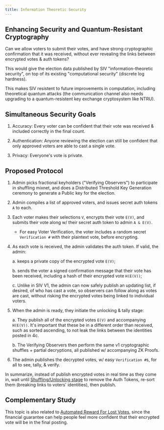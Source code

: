 ```yaml
---
title: Information Theoretic Security
---
```


## Enhancing Security and Quantum-Resistant Cryptography

Can we allow voters to submit their votes, and have strong cryptographic confirmation that it was received, without ever revealing the links between encrypted votes & auth tokens?

This would give the election data published by SIV "information-theoretic security", on top of its existing "computational security" (discrete log hardness).

This makes SIV resistent to future improvements in computation, including theoretical quantum attacks (the communication channel also needs upgrading to a quantum-resistent key exchange cryptosystem like NTRU).

## Simultaneous Security Goals

1. Accuracy: Every voter can be confident that their vote was received & included correctly in the final count.

2. Authentication: Anyone reviewing the election can still be confident that only approved voters are able to cast a single vote.

3. Privacy: Everyone's vote is private.

## Proposed Protocol

1. Admin picks fractional keyholders ("Verifying Observers") to participate in shuffling mixnet, and does a Distributed Threshold Key Generation ceremony to generate a Public key for the election.

2. Admin compiles a list of approved voters, and issues secret auth tokens `A` to each.

3. Each voter makes their selections `V`, encrypts their vote `E(V)`, and submits their vote along w/ their secret auth token to admin `A & E(V)`.

   - For easy Voter Verification, the voter includes a random secret `Verification #` with their plaintext vote, before encrypting.

4. As each vote is received, the admin validates the auth token. If valid, the admin:

   a. keeps a private copy of the encrypted vote `E(V)`;

   b. sends the voter a signed confirmation message that their vote has been received, including a hash of their encrypted vote `H(E(V))`;

   c. Unlike in SIV V1, the admin can now safely publish an updating list, if desired, of who has cast a vote, so observers can follow along as votes are cast, without risking the encrypted votes being linked to individual voters.

5. When the admin is ready, they initiate the unlocking & tally stage:

   a. They publish all of the encrypted votes `E(V)` and accompanying `H(E(V))`. It's important that these be in a different order than received, such as sorted ascending, to not leak the links between the identities posted in 4c.

   b. The Verifying Observers then perform the same v1 cryptographic shuffles + partial decryptions, all published w/ accompanying ZK Proofs.

6. The admin publishes the decrypted votes, w/ easy `Verification #`s, for all to see, tally, & verify.

In summarize, instead of publish encrypted votes in real time as they come in, wait until [Shuffling/Unlocking stage](/technical-specifications#voting-period-ends) to remove the Auth Tokens, re-sort them (breaking links to voters' identities), then publish.

## Complementary Study

This topic is also related to [Automated Reward For Lost Votes](/automated-reward), since the financial guarantee can help people feel more confident that their encrypted vote will be in the final posting.
